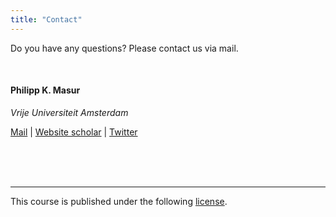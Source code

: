 ```yaml
---
title: "Contact"
---
```


Do you have any questions? Please contact us via mail.

<br>


#### Philipp K. Masur

*Vrije Universiteit Amsterdam*


[Mail](mailto:p.k.masur@vu.nl) | [Website scholar](https://philippmasur.de) | [Twitter](https://twitter.com/MasurPhil)


<br><br><br>
<hr>

<p style = "margin-left: auto; margin-right: 0;">
This course is published under the following [license](https://github.com/masurp/workshop_bayes/blob/main/LICENSE.md). 
</p>
